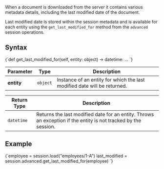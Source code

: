 
When a document is downloaded from the server it contains various metadata details, 
including the last modified date of the document.  

Last modified date is stored within the session metadata and is available for each 
entity using the `get_last_modified_for` method from the `advanced` session operations.

## Syntax

<TabItem value="get_last_modified_1" label="get_last_modified_1">
<CodeBlock language="python">
{`def get_last_modified_for(self, entity: object) -> datetime: ...
`}
</CodeBlock>
</TabItem>

| Parameter | Type | Description |
| --------- | ---- | ----------- |
| **entity** | `object` | Instance of an entity for which the last modified date will be returned. |

| Return Type | Description |
| ----------- | ----------- |
| `datetime` | Returns the last modified date for an entity. Throws an exception if the entity is not tracked by the session. |

## Example

<TabItem value="get_last_modified_2" label="get_last_modified_2">
<CodeBlock language="python">
{`employee = session.load("employees/1-A")
last_modified = session.advanced.get_last_modified_for(employee)
`}
</CodeBlock>
</TabItem>


